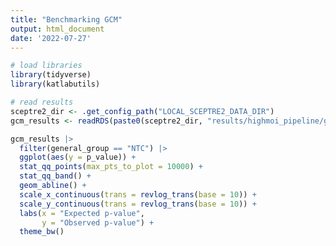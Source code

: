 ```yaml
---
title: "Benchmarking GCM"
output: html_document
date: '2022-07-27'
---
```


```r
# load libraries
library(tidyverse)
library(katlabutils)
```

```r
# read results
sceptre2_dir <- .get_config_path("LOCAL_SCEPTRE2_DATA_DIR")
gcm_results <- readRDS(paste0(sceptre2_dir, "results/highmoi_pipeline/gasperini_gcm_result.rds"))
```

```r
gcm_results |> 
  filter(general_group == "NTC") |>
  ggplot(aes(y = p_value)) +
  stat_qq_points(max_pts_to_plot = 10000) +
  stat_qq_band() +
  geom_abline() +
  scale_x_continuous(trans = revlog_trans(base = 10)) +
  scale_y_continuous(trans = revlog_trans(base = 10)) +
  labs(x = "Expected p-value", 
       y = "Observed p-value") +
  theme_bw()
```